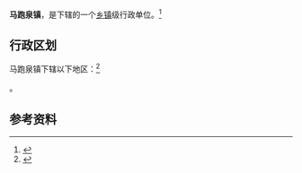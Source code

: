 {{中国乡级行政区|62/05/03/101/000}}

'''马跑泉镇'''，是{{PRC admin/fullname|62/05/03/101/000|3}}下辖的一个[[乡镇|乡镇]]级行政单位。<ref>{{PRC admin/ref sgc|{{PRC admin/parent|62/05/03/101/000}}}}</ref>

== 行政区划 ==

马跑泉镇下辖以下地区：<ref>{{PRC admin/ref sgc|62/05/03/101/000}}</ref>

{{PRC admin/children|62/05/03/101/000}}。

== 参考资料 ==

{{reflist}}

{{行政区划小作品}}
{{PRC admin/navcat|62/05/03/101/000}}